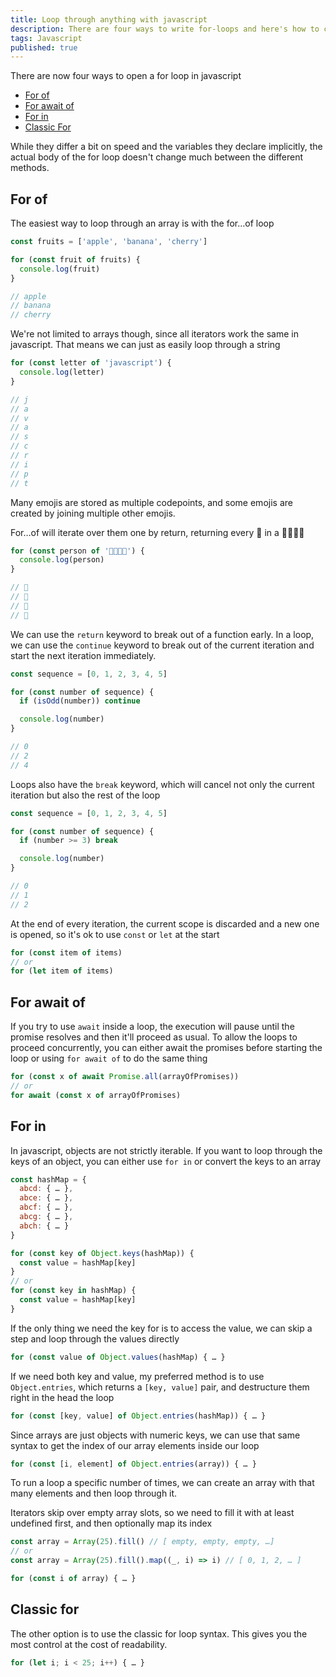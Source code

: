 ```yaml
---
title: Loop through anything with javascript
description: There are four ways to write for-loops and here's how to choose
tags: Javascript
published: true
---
```


There are now four ways to open a for loop in javascript

- [For of](#for-of)
- [For await of](#for-await-of)
- [For in](#for-in)
- [Classic For](#classic-for)

While they differ a bit on speed and the variables they declare implicitly, the actual body of the for loop doesn't change much between the different methods.

## For of

The easiest way to loop through an array is with the for…of loop

```js numbered
const fruits = ['apple', 'banana', 'cherry']

for (const fruit of fruits) {
  console.log(fruit)
}

// apple
// banana
// cherry
```

We're not limited to arrays though, since all iterators work the same in javascript. That means we can just as easily loop through a string

```js numbered
for (const letter of 'javascript') {
  console.log(letter)
}

// j
// a
// v
// a
// s
// c
// r
// i
// p
// t
```

Many emojis are stored as multiple codepoints, and some emojis are created by joining multiple other emojis.

For…of will iterate over them one by return, returning every 👨 in a 👨‍👩‍👧‍👦

```js numbered
for (const person of '👨‍👩‍👧‍👦') {
  console.log(person)
}

// 👨
// 👩
// 👧
// 👦
```

We can use the `return` keyword to break out of a function early. In a loop, we can use the `continue` keyword to break out of the current iteration and start the next iteration immediately.

```js numbered
const sequence = [0, 1, 2, 3, 4, 5]

for (const number of sequence) {
  if (isOdd(number)) continue

  console.log(number)
}

// 0
// 2
// 4
```

Loops also have the `break` keyword, which will cancel not only the current iteration but also the rest of the loop

```js numbered
const sequence = [0, 1, 2, 3, 4, 5]

for (const number of sequence) {
  if (number >= 3) break

  console.log(number)
}

// 0
// 1
// 2
```

At the end of every iteration, the current scope is discarded and a new one is opened, so it's ok to use `const` or `let` at the start

```js numbered
for (const item of items)
// or
for (let item of items)
```

## For await of

If you try to use `await` inside a loop, the execution will pause until the promise resolves and then it'll proceed as usual. To allow the loops to proceed concurrently, you can either await the promises before starting the loop or using `for await of` to do the same thing

```js numbered
for (const x of await Promise.all(arrayOfPromises))
// or
for await (const x of arrayOfPromises)
```

## For in

In javascript, objects are not strictly iterable. If you want to loop through the keys of an object, you can either use `for in` or convert the keys to an array

```js numbered
const hashMap = {
  abcd: { … },
  abce: { … },
  abcf: { … },
  abcg: { … },
  abch: { … }
}
```

```js numbered
for (const key of Object.keys(hashMap)) {
  const value = hashMap[key]
}
// or
for (const key in hashMap) {
  const value = hashMap[key]
}
```

If the only thing we need the key for is to access the value, we can skip a step and loop through the values directly

```js numbered
for (const value of Object.values(hashMap) { … }
```

If we need both key and value, my preferred method is to use `Object.entries`, which returns a `[key, value]` pair, and destructure them right in the head the loop

```js numbered
for (const [key, value] of Object.entries(hashMap)) { … }
```

Since arrays are just objects with numeric keys, we can use that same syntax to get the index of our array elements inside our loop

```js numbered
for (const [i, element] of Object.entries(array)) { … }
```

To run a loop a specific number of times, we can create an array with that many elements and then loop through it.

Iterators skip over empty array slots, so we need to fill it with at least undefined first, and then optionally map its index

```js numbered
const array = Array(25).fill() // [ empty, empty, empty, …]
// or
const array = Array(25).fill().map((_, i) => i) // [ 0, 1, 2, … ]

for (const i of array) { … }
```

## Classic for

The other option is to use the classic for loop syntax. This gives you the most control at the cost of readability.

```js numbered
for (let i; i < 25; i++) { … }
```
